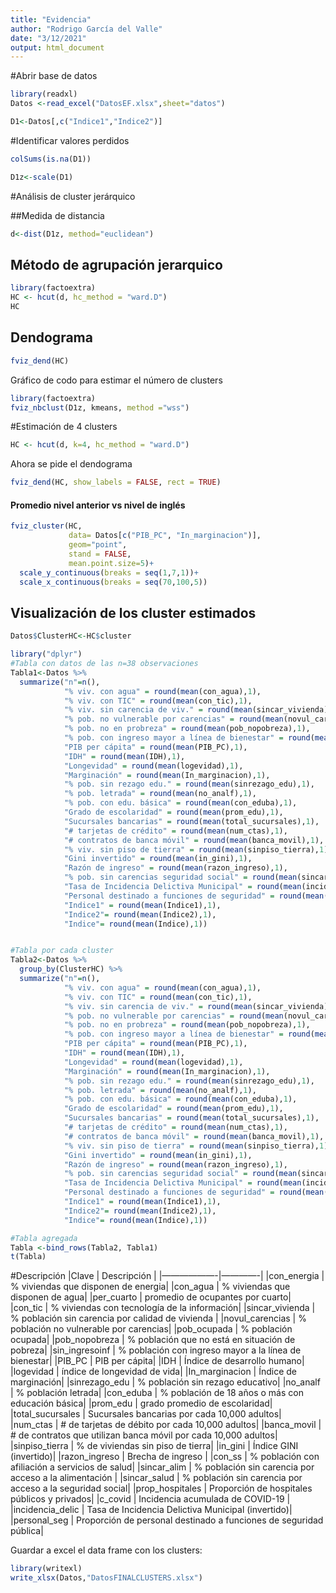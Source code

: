 ---
title: "Evidencia"
author: "Rodrigo García del Valle"
date: "3/12/2021"
output: html_document
---
#Abrir base de datos
```{r}
library(readxl)
Datos <-read_excel("DatosEF.xlsx",sheet="datos")
```

```{r}
D1<-Datos[,c("Indice1","Indice2")]
```

#Identificar valores perdidos
```{r}
colSums(is.na(D1))
```
```{r}
D1z<-scale(D1)
```

#Análisis de cluster jerárquico 

##Medida de distancia 

```{r}
d<-dist(D1z, method="euclidean")
```

## Método de agrupación jerarquico

```{r}
library(factoextra)
HC <- hcut(d, hc_method = "ward.D")
HC
```
## Dendograma
```{r}
fviz_dend(HC)
```     

Gráfico de codo para estimar el número de clusters

```{r}
library(factoextra)
fviz_nbclust(D1z, kmeans, method ="wss")
```

#Estimación de 4 clusters

```{r}
HC <- hcut(d, k=4, hc_method = "ward.D")
```

Ahora se pide el dendograma

```{r}
fviz_dend(HC, show_labels = FALSE, rect = TRUE)
```

#### Promedio nivel anterior vs nivel de inglés
```{r}
fviz_cluster(HC,
             data= Datos[c("PIB_PC", "In_marginacion")],
             geom="point",
             stand = FALSE,
             mean.point.size=5)+
  scale_y_continuous(breaks = seq(1,7,1))+
  scale_x_continuous(breaks = seq(70,100,5))
```


## Visualización de los cluster estimados
```{r}
Datos$ClusterHC<-HC$cluster
```

```{r}
library("dplyr")
#Tabla con datos de las n=38 observaciones
Tabla1<-Datos %>%
  summarize("n"=n(), 
            "% viv. con agua" = round(mean(con_agua),1), 
            "% viv. con TIC" = round(mean(con_tic),1), 
            "% viv. sin carencia de viv." = round(mean(sincar_vivienda),1), 
            "% pob. no vulnerable por carencias" = round(mean(novul_carencias),1), 
            "% pob. no en probreza" = round(mean(pob_nopobreza),1), 
            "% pob. con ingreso mayor a línea de bienestar" = round(mean(sin_ingresoinf),1), 
            "PIB per cápita" = round(mean(PIB_PC),1), 
            "IDH" = round(mean(IDH),1), 
            "Longevidad" = round(mean(logevidad),1), 
            "Marginación" = round(mean(In_marginacion),1), 
            "% pob. sin rezago edu." = round(mean(sinrezago_edu),1), 
            "% pob. letrada" = round(mean(no_analf),1), 
            "% pob. con edu. básica" = round(mean(con_eduba),1), 
            "Grado de escolaridad" = round(mean(prom_edu),1), 
            "Sucursales bancarias" = round(mean(total_sucursales),1), 
            "# tarjetas de crédito" = round(mean(num_ctas),1), 
            "# contratos de banca móvil" = round(mean(banca_movil),1), 
            "% viv. sin piso de tierra" = round(mean(sinpiso_tierra),1), 
            "Gini invertido" = round(mean(in_gini),1), 
            "Razón de ingreso" = round(mean(razon_ingreso),1), 
            "% pob. sin carencias seguridad social" = round(mean(sincar_salud),1), 
            "Tasa de Incidencia Delictiva Municipal" = round(mean(incidencia_delic),1), 
            "Personal destinado a funciones de seguridad" = round(mean(personal_seg),1), 
            "Indice1" = round(mean(Indice1),1),
            "Indice2"= round(mean(Indice2),1),
            "Indice"= round(mean(Indice),1))


#Tabla por cada cluster
Tabla2<-Datos %>%
  group_by(ClusterHC) %>% 
  summarize("n"=n(),
            "% viv. con agua" = round(mean(con_agua),1), 
            "% viv. con TIC" = round(mean(con_tic),1), 
            "% viv. sin carencia de viv." = round(mean(sincar_vivienda),1), 
            "% pob. no vulnerable por carencias" = round(mean(novul_carencias),1), 
            "% pob. no en probreza" = round(mean(pob_nopobreza),1), 
            "% pob. con ingreso mayor a línea de bienestar" = round(mean(sin_ingresoinf),1), 
            "PIB per cápita" = round(mean(PIB_PC),1), 
            "IDH" = round(mean(IDH),1), 
            "Longevidad" = round(mean(logevidad),1), 
            "Marginación" = round(mean(In_marginacion),1), 
            "% pob. sin rezago edu." = round(mean(sinrezago_edu),1), 
            "% pob. letrada" = round(mean(no_analf),1), 
            "% pob. con edu. básica" = round(mean(con_eduba),1), 
            "Grado de escolaridad" = round(mean(prom_edu),1), 
            "Sucursales bancarias" = round(mean(total_sucursales),1), 
            "# tarjetas de crédito" = round(mean(num_ctas),1), 
            "# contratos de banca móvil" = round(mean(banca_movil),1), 
            "% viv. sin piso de tierra" = round(mean(sinpiso_tierra),1), 
            "Gini invertido" = round(mean(in_gini),1), 
            "Razón de ingreso" = round(mean(razon_ingreso),1), 
            "% pob. sin carencias seguridad social" = round(mean(sincar_salud),1), 
            "Tasa de Incidencia Delictiva Municipal" = round(mean(incidencia_delic),1), 
            "Personal destinado a funciones de seguridad" = round(mean(personal_seg),1), 
            "Indice1" = round(mean(Indice1),1),
            "Indice2"= round(mean(Indice2),1),
            "Indice"= round(mean(Indice),1))

#Tabla agregada
Tabla <-bind_rows(Tabla2, Tabla1)
t(Tabla)
```

#Descripción 
|Clave              | Descripción |
|-------------------|-------------|
|con_energia        |	% viviendas que disponen de energia|
|con_agua           |	% viviendas que disponen de agua|
|per_cuarto         |	promedio de ocupantes por cuarto|
|con_tic            |	% viviendas con tecnología de la información|
|sincar_vivienda    |	% población sin carencia por calidad de vivienda |
|novul_carencias    |	% población no vulnerable por carencias|
|pob_ocupada        |	% población ocupada|
|pob_nopobreza      |	% población que no está en situación de pobreza|
|sin_ingresoinf     |	% población con ingreso mayor a la línea de bienestar|
|PIB_PC             |	PIB per cápita|
|IDH                | Índice de desarrollo humano|
|logevidad          |	índice de longevidad de vida|
|In_marginacion     |	Índice de marginación|
|sinrezago_edu      |	% población sin rezago educativo|
|no_analf           |	% población letrada|
|con_eduba          |	% población de 18 años o más con educación básica|
|prom_edu           |	grado promedio de escolaridad|
|total_sucursales   |	Sucursales bancarias por cada 10,000 adultos|
|num_ctas           |	# de tarjetas de débito por cada 10,000 adultos|
|banca_movil        |	# de contratos que utilizan banca móvil por cada 10,000 adultos|
|sinpiso_tierra     |	% de viviendas sin piso de tierra|
|in_gini            |	Índice GINI (invertido)|
|razon_ingreso      |	Brecha de ingreso |
|con_ss             |	% población con afiliación a servicios de salud|
|sincar_alim        |	% población sin carencia por acceso a la alimentación |
|sincar_salud       |	% población sin carencia por acceso a la seguridad social|
|prop_hospitales    |	Proporción de hospitales públicos y privados|
|c_covid  |	Incidencia acumulada de COVID-19 |
|incidencia_delic   |	Tasa de Incidencia Delictiva Municipal (invertido)|
|personal_seg       |	Proporción de personal destinado a funciones de seguridad pública|


Guardar a excel el data frame con los clusters:

```{r}
library(writexl)
write_xlsx(Datos,"DatosFINALCLUSTERS.xlsx")
```



